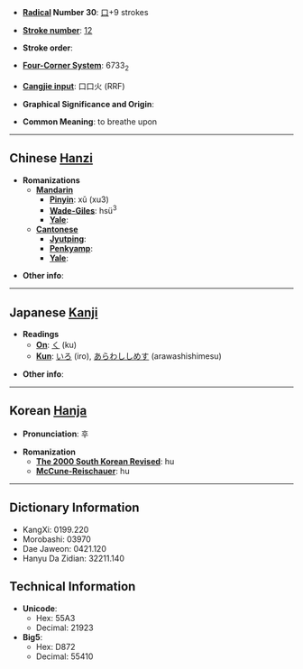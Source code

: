 * '''[[Wiktionary:Chinese radical index| Radical]] Number 30''': [[Wiktionary:Chinese radical index 口|口]]+9 strokes

* '''[[Wiktionary:Chinese total strokes index|Stroke number]]''': [[Wiktionary:Chinese total strokes index 12|12]]

* '''Stroke order''': 

* '''[[Wiktionary:Chinese four corner index|Four-Corner System]]''': 6733<sub>2</sub>

* '''[[Wiktionary:Chinese Cangjie index|Cangjie input]]''': 口口火 (RRF)

* '''Graphical Significance and Origin''': 

* '''Common Meaning''': to breathe upon

----

== Chinese [[Hanzi]] ==

* '''Romanizations'''
** '''[[Mandarin]]'''
*** '''[[Pinyin]]''': xǔ (xu3)
*** '''[[Wade-Giles]]''': hsü<sup>3</sup>
*** '''[[Yale]]''': 
** '''[[Cantonese]]'''
*** '''[[Jyutping]]''':
*** '''[[Penkyamp]]''': 
*** '''[[Yale]]''': 

* '''Other info''': 

----

== Japanese [[Kanji]] ==

* '''Readings'''
** '''[[On]]''': [[く]] (ku)
** '''[[Kun]]''': [[いろ]] (iro), [[あらわししめす]] (arawashishimesu)

* '''Other info''':  

----

== Korean [[Hanja]] ==

* '''Pronunciation''': 후

* '''Romanization'''
** '''[[The 2000 South Korean Revised Romanization|The 2000 South Korean Revised]]''': hu
** '''[[McCune-Reischauer]]''': hu

----

== Dictionary Information ==

* KangXi: 0199.220
* Morobashi: 03970
* Dae Jaweon: 0421.120
* Hanyu Da Zidian: 32211.140

== Technical Information ==

* '''Unicode''':
** Hex: 55A3
** Decimal: 21923
* '''Big5''':
** Hex: D872
** Decimal: 55410